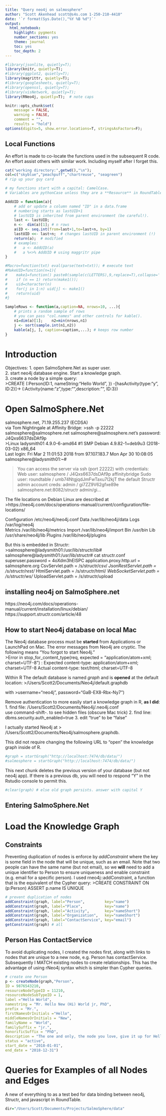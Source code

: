 ```yaml
---
title: "Query neo4j on salmosphere"
author: "Scott Akenhead scott@s4s.com 1-250-210-4410"
date: '`r format(Sys.Date(),"%Y %B %d")`'
output:
  html_notebook: 
    highlight: pygments
    number_sections: yes
    theme: journal
    toc: yes
    toc_depth: 2
---
```


```r
#library(jsonlite, quietly=T);
library(knitr, quietly=T);
#library(ggplot2, quietly=T); 
library(magrittr, quietly=T);
#library(googlesheets, quietly=T);
#library(openssl, quietly=T);
#library(visNetwork, quietly=T); 
library(RNeo4j, quietly=T);  # note caps

knitr::opts_chunk$set(
	message = FALSE,
	warning = FALSE,
	comment = "",
	results = "hold")
options(digits=5, show.error.locations=T, stringsAsFactors=F);
```

## Local Functions
An effort is made to co-locate the functions used in the subsequent R code. An effort assist others with similar work. Including myself after I forget this. 

```r
cat("working directory:",getwd(),"\n");
col=c("skyblue","peachpuff","chartreuse", "seagreen") 
# rip up your guy card

# my functions start with a capital: CamelCase.
# Variables are pythonCase unless they are a **Resource** in RoundTable.

AddUID = function(a){
    # add or update a column named "ID" in a data.frame
    # numbering starts as lastUID+1
    # lastUID is inherited from parent environment (be careful!).
    last <- lastUID; 
    n <-  dim(a)[1]; # n rows
    a$ID <- seq.int(from=last+1,to=last+n, by=1)
    lastUID <<- last+n;  # changes lastUID in parent environment (!)
    return(a);  # modified
    # examples: 
    #   a <- AddUID(a)
    #   a %<>% AddUID # using maggritr pipe 
}

#Macro=function(txt) eval(parse(text=txt)); # execute text
#MakeUID=function(n=1){
#    make1=function() paste0(sample(c(LETTERS),9,replace=T),collapse='');
#    if (n == 1) return(make1());
#    uid=character(n)
#    for(j in 1:n) uid[j] <- make1()
#    return(uid)
#}

SampleRows <- function(a,caption=NA, nrows=10, ...){
    # prints a random sample of rows
    # you can pass "col.names" and other controls for kable().
    n1=dim(a)[1];    n2=min(nrows,n1)
    j <- sort(sample.int(n1,n2)) 
    kable(a[j, ], caption=caption,...); # keeps row number
}
```

# Introduction
Objectives: 
1. open SalmoSphere.Net as super user.  
2. start neo4j database engine. Start a knowledge graph.  
3. create a node by a simple query:  
>CREATE (:Person{ID:1, nameString:"Hello World", }) -[hasActivity{type:"y", ID:2}]->
 (:Activity{name:"z",type:"",description:"", ID:3})

# Open SalmoSphere.Net
salmosphere.net, 71.19.255.237 (ECDSA)  
via Tom Nightingale at Affinity Bridge: 
>ssh -p 22222 salmosphere@salmosphere.net 
salmosphere@salmosphere.net's password: 
 J4Qxs6637dsDAf9p  
>Linux ladysmith01 4.9.0-6-amd64 #1 SMP Debian 4.9.82-1+deb9u3 (2018-03-02) x86_64  
Last login: Fri Mar  2 11:01:53 2018 from 97.107.183.7
Mon Apr 30 10:08:05
salmosphere@ladysmith01:~# 


>You can access the server via ssh (port 22222) with credentials:  
Web user: salmosphere / J4Qxs6637dsDAf9p  affinitybridge
Sudo user: roundtable / umb74NtgjqdJmFwTaxu7l2kjT the default Structr admin account creds:  admin / gi7ZZ9V62gfxe89e  
salmosphere.net:8082/structr admin/gi...  

The file locations on Debian Linux are described at 
>https://neo4j.com/docs/operations-manual/current/configuration/file-locations/

Configuration /etc/neo4j/neo4j.conf
Data    /var/lib/neo4j/data
Logs    /var/log/neo4j	
Metrics /var/lib/neo4j/metrics
Import  /var/lib/neo4j/import
Bin     /usr/bin
Lib     /usr/share/neo4j/lib
Plugins /var/lib/neo4j/plugins

But this is embedded in Structr:
>salmosphere@ladysmith01:/usr/lib/structr/lib# 
salmosphere@ladysmith01:/usr/lib/structr# cat structr.conf
superuser.password = 4oXdm3hEISPC
application.proxy.http.url = salmosphere.org
CsvServlet.path = /s/structr/csv/*
JsonRestServlet.path = /s/structr/rest/*
HtmlServlet.path = /s/structr/html/*
WebSocketServlet.path = /s/structr/ws/*
UploadServlet.path = /s/structr/upload

## installing neo4j on SalmoSphere.net 
https://neo4j.com/docs/operations-manual/current/installation/linux/debian/  
https://support.structr.com/article/48

## How to start Neo4j database on local Mac
The Neo4j database process must be **started** from Applications or LaunchPad on Mac. The error messages from Neo4j are cryptic. The following means "You forgot to start Neo4j."  
>Error in stop_for_content_type(req, expected = "application/atom+xml; charset=UTF-8") : 
Expected content-type:
application/atom+xml; charset=UTF-8
Actual content-type:
text/html; charset=UTF-8

Within R The default database is named *graph* and is **opened** at the default location:
>/Users/Scott2/Documents/Neo4j/default.graphdb  

with
>username="neo4j", password="GaB-EX8-Rbx-Ny7")

Remove authentication to more easily start a knowledge graph in R, **as I did**:  
1. find file: /Users/Scott2/Documents/Neo4j/.neo4j.conf  
   use command-shift-. to see hidden files (obscure Mac trick)
2. find line: dbms.security.auth_enabled=true
3. edit "true" to be "false"

I actually started Neo4j at 
> /Users/Scott2/Documents/Neo4j/salmosphere.graphdb.

This did not require changing the following URL to "open" the knowledge graph inside of R. 

```r
#graph = startGraph("http://localhost:7474/db/data/")
#salmosphere = startGraph("http://localhost:7474/db/data/")
```
This next chunk deletes the previous version of your database (but not neo4j app).
If there is a previous db, you will need to respond "Y" in the Rstudio console to permit this. 

```r
#clear(graph) # else old graph persists. answer with capital Y
```
## Entering SalmoSphere.Net

# Load the Knowledge Graph
## Constraints
Preventing duplication of nodes is enforce by *addConstraint* where the key is some field in the node that will be unique, such as an email. Note that two people can have the same name (but not email), so we **will** need to add a unique identifier to Person to ensure uniqueness and enable constraint (e.g. email for a specific person).  I used rneo4j::addConstraint, a function that is the equivalent of the Cypher query:
>CREATE CONSTRAINT ON (p:Person)
       ASSERT p.name IS UNIQUE

```r
# prevent duplication of nodes
addConstraint(graph, label="Person",         key="name")
addConstraint(graph, label="Place",          key="name")
addConstraint(graph, label="Activity",       key="nameShort")
addConstraint(graph, label="Organization",   key="nameShort")
addConstraint(graph, label="ContactService", key="email")
getConstraint(graph) # all
```

## Person Has ContactService 
To avoid duplicating nodes, I created the nodes first, along with links to nodes that are unique to a new node, e.g. Person has contactService. Subsequently I MATCH existing nodes to create relationships. This has the advantage of using rNeo4j syntax which is simpler than Cypher queries.
```r
# create one Person
p <- createNode(graph,"Person", 
ID = 9876543210,
resourceNodeTypeID = 11210,
resourceNodeSubTypeID = 1,
label ="Hello World", 
namestring = "Mr. Hello New (Hi) World jr, PhD",
prefix = "Mr.",
firstNamesOrInitials ="Hello",
middleNamesOrInitials = "New",
familyName = "World",
familySuffix = "jr.",
honorificSuffix = "PhD",
description = "The one and only, the node you love, give it up for Hello World!",
status = "active",
start_date = "2018-01-01",
end_date = "2018-12-31")
```

# Queries for Examples of all Nodes and Edges
A new of everything to as a test bed for data binding between neo4j, Structr, and javascript in RoundTable.
```r
dir="/Users/Scott/Documents/Projects/SalmoSphere/data"


```
